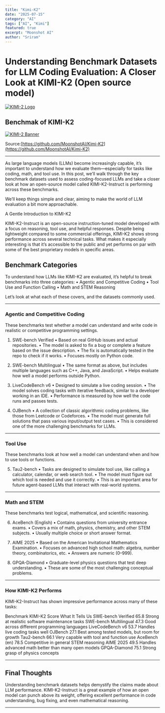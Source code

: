 ```yaml
---
title: "Kimi-K2"
date: "2025-07-15"
category: "AI"
tags: ["AI", "Kimi"]
featured: true
excerpt: "Moonshot AI"
author: "Sriram"
---
```



# Understanding Benchmark Datasets for LLM Coding Evaluation: A Closer Look at KIMI-K2 (Open source model)

[![KIMI-2 Logo](https://github.com/MoonshotAI/Kimi-K2/raw/main/figures/kimi-logo.png)](https://github.com/MoonshotAI/Kimi-K2)


## Benchmak of KIMI-K2
[![KIMI-2 Banner](https://github.com/MoonshotAI/Kimi-K2/raw/main/figures/banner.png)](https://github.com/MoonshotAI/Kimi-K2)

Source:[https://github.com/MoonshotAI/Kimi-K2](https://github.com/MoonshotAI/Kimi-K2)

---

As large language models (LLMs) become increasingly capable, it’s important to understand how we evaluate them—especially for tasks like coding, math, and tool use. In this post, we’ll walk through the key benchmark datasets used to assess coding-focused LLMs and take a closer look at how an open-source model called KIMI-K2-Instruct is performing across these benchmarks.

We’ll keep things simple and clear, aiming to make the world of LLM evaluation a bit more approachable.

A Gentle Introduction to KIMI-K2

KIMI-K2-Instruct is an open-source instruction-tuned model developed with a focus on reasoning, tool use, and helpful responses. Despite being lightweight compared to some commercial offerings, KIMI-K2 shows strong performance across several technical tasks. What makes it especially interesting is that it’s accessible to the public and yet performs on par with some of the best proprietary models in specific areas.

## Benchmark Categories

To understand how LLMs like KIMI-K2 are evaluated, it’s helpful to break benchmarks into three categories:
	•	Agentic and Competitive Coding
	•	Tool Use and Function Calling
	•	Math and STEM Reasoning

Let’s look at what each of these covers, and the datasets commonly used.

---

### Agentic and Competitive Coding

These benchmarks test whether a model can understand and write code in realistic or competitive programming settings.

1. SWE-bench Verified
	•	Based on real GitHub issues and actual repositories.
	•	The model is asked to fix a bug or complete a feature based on the issue description.
	•	The fix is automatically tested in the repo to check if it works.
	•	Focuses mostly on Python code.

2. SWE-bench Multilingual
	•	The same format as above, but includes multiple languages such as C++, Java, and JavaScript.
	•	Helps evaluate how well a model performs outside Python.

3. LiveCodeBench v6
	•	Designed to simulate a live coding session.
	•	The model solves coding tasks with iterative feedback, similar to a developer working in an IDE.
	•	Performance is measured by how well the code runs and passes tests.

4. OJBench
	•	A collection of classic algorithmic coding problems, like those from Leetcode or Codeforces.
	•	The model must generate full solutions that pass various input/output test cases.
	•	This is considered one of the more challenging benchmarks for LLMs.

---

### Tool Use

These benchmarks look at how well a model can understand when and how to use tools or functions.

5. Tau2-bench
	•	Tasks are designed to simulate tool use, like calling a calculator, calendar, or web search tool.
	•	The model must figure out which tool is needed and use it correctly.
	•	This is an important area for future agent-based LLMs that interact with real-world systems.
---

### Math and STEM

These benchmarks test logical, mathematical, and scientific reasoning.

6. AceBench (English)
	•	Contains questions from university entrance exams.
	•	Covers a mix of math, physics, chemistry, and other STEM subjects.
	•	Usually multiple choice or short answer format.

7. AIME 2025
	•	Based on the American Invitational Mathematics Examination.
	•	Focuses on advanced high school math: algebra, number theory, combinatorics, etc.
	•	Answers are numeric (0–999).

8. GPQA-Diamond
	•	Graduate-level physics questions that test deep understanding.
	•	These are some of the most challenging conceptual problems.
---

### How KIMI-K2 Performs

KIMI-K2-Instruct has shown impressive performance across many of these tasks:

Benchmark	KIMI-K2 Score	What It Tells Us
SWE-bench Verified	65.8	Strong at realistic software maintenance tasks
SWE-bench Multilingual	47.3	Good across different programming languages
LiveCodeBench v6	53.7	Handles live coding tasks well
OJBench	27.1	Best among tested models, but room for growth
Tau2-bench	66.1	Very capable with tool and function use
AceBench (en)	78.5	Competitive in general STEM reasoning
AIME 2025	49.5	Handles advanced math better than many open models
GPQA-Diamond	75.1	Strong grasp of physics concepts

---

## Final Thoughts

Understanding benchmark datasets helps demystify the claims made about LLM performance. KIMI-K2-Instruct is a great example of how an open model can punch above its weight, offering excellent performance in code understanding, bug fixing, and even mathematical reasoning.

---

